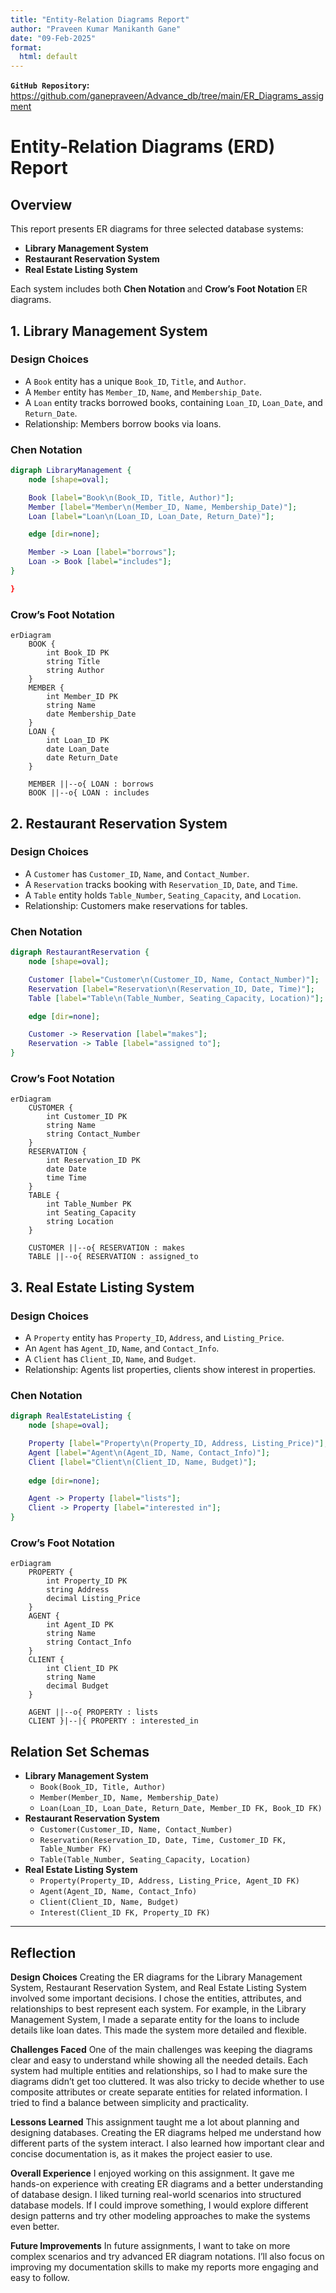 ---
title: "Entity-Relation Diagrams Report"
author: "Praveen Kumar Manikanth Gane"
date: "09-Feb-2025"
format:
  html: default
---

**`GitHub Repository`:** [https://github.com/ganepraveen/Advance_db/tree/main/ER_Diagrams_assigment](https://github.com/ganepraveen/Advance_db/tree/main/ER_Diagrams_assigment)

# **Entity-Relation Diagrams (ERD) Report**

## **Overview**
This report presents ER diagrams for three selected database systems: 

- **Library Management System**
- **Restaurant Reservation System**
- **Real Estate Listing System**

Each system includes both **Chen Notation ** and **Crow's Foot Notation ** ER diagrams. 

## **1. Library Management System**
### **Design Choices**
- A `Book` entity has a unique `Book_ID`, `Title`, and `Author`.
- A `Member` entity has `Member_ID`, `Name`, and `Membership_Date`.
- A `Loan` entity tracks borrowed books, containing `Loan_ID`, `Loan_Date`, and `Return_Date`.
- Relationship: Members borrow books via loans.

### **Chen Notation **
```{dot}
digraph LibraryManagement {
    node [shape=oval];

    Book [label="Book\n(Book_ID, Title, Author)"];
    Member [label="Member\n(Member_ID, Name, Membership_Date)"];
    Loan [label="Loan\n(Loan_ID, Loan_Date, Return_Date)"];

    edge [dir=none];

    Member -> Loan [label="borrows"];
    Loan -> Book [label="includes"];
}

}
```

### **Crow’s Foot Notation **
```{mermaid}
erDiagram
    BOOK {
        int Book_ID PK
        string Title
        string Author
    }
    MEMBER {
        int Member_ID PK
        string Name
        date Membership_Date
    }
    LOAN {
        int Loan_ID PK
        date Loan_Date
        date Return_Date
    }

    MEMBER ||--o{ LOAN : borrows
    BOOK ||--o{ LOAN : includes

```

## **2. Restaurant Reservation System**
### **Design Choices**
- A `Customer` has `Customer_ID`, `Name`, and `Contact_Number`.
- A `Reservation` tracks booking with `Reservation_ID`, `Date`, and `Time`.
- A `Table` entity holds `Table_Number`, `Seating_Capacity`, and `Location`.
- Relationship: Customers make reservations for tables.

### **Chen Notation **
```{dot}
digraph RestaurantReservation {
    node [shape=oval];

    Customer [label="Customer\n(Customer_ID, Name, Contact_Number)"];
    Reservation [label="Reservation\n(Reservation_ID, Date, Time)"];
    Table [label="Table\n(Table_Number, Seating_Capacity, Location)"];

    edge [dir=none];

    Customer -> Reservation [label="makes"];
    Reservation -> Table [label="assigned to"];
}
```

### **Crow’s Foot Notation **
```{mermaid}
erDiagram
    CUSTOMER {
        int Customer_ID PK
        string Name
        string Contact_Number
    }
    RESERVATION {
        int Reservation_ID PK
        date Date
        time Time
    }
    TABLE {
        int Table_Number PK
        int Seating_Capacity
        string Location
    }

    CUSTOMER ||--o{ RESERVATION : makes
    TABLE ||--o{ RESERVATION : assigned_to

```

## **3. Real Estate Listing System**
### **Design Choices**
- A `Property` entity has `Property_ID`, `Address`, and `Listing_Price`.
- An `Agent` has `Agent_ID`, `Name`, and `Contact_Info`.
- A `Client` has `Client_ID`, `Name`, and `Budget`.
- Relationship: Agents list properties, clients show interest in properties.

### **Chen Notation **
```{dot}
digraph RealEstateListing {
    node [shape=oval];

    Property [label="Property\n(Property_ID, Address, Listing_Price)"];
    Agent [label="Agent\n(Agent_ID, Name, Contact_Info)"];
    Client [label="Client\n(Client_ID, Name, Budget)"];
    
    edge [dir=none];

    Agent -> Property [label="lists"];
    Client -> Property [label="interested in"];
}

```

### **Crow’s Foot Notation **
```{mermaid}
erDiagram
    PROPERTY {
        int Property_ID PK
        string Address
        decimal Listing_Price
    }
    AGENT {
        int Agent_ID PK
        string Name
        string Contact_Info
    }
    CLIENT {
        int Client_ID PK
        string Name
        decimal Budget
    }

    AGENT ||--o{ PROPERTY : lists
    CLIENT }|--|{ PROPERTY : interested_in
```

## **Relation Set Schemas**
- **Library Management System**
  - `Book(Book_ID, Title, Author)`
  - `Member(Member_ID, Name, Membership_Date)`
  - `Loan(Loan_ID, Loan_Date, Return_Date, Member_ID FK, Book_ID FK)`
- **Restaurant Reservation System**
  - `Customer(Customer_ID, Name, Contact_Number)`
  - `Reservation(Reservation_ID, Date, Time, Customer_ID FK, Table_Number FK)`
  - `Table(Table_Number, Seating_Capacity, Location)`
- **Real Estate Listing System**
  - `Property(Property_ID, Address, Listing_Price, Agent_ID FK)`
  - `Agent(Agent_ID, Name, Contact_Info)`
  - `Client(Client_ID, Name, Budget)`
  - `Interest(Client_ID FK, Property_ID FK)`

---

## **Reflection**

**Design Choices**
Creating the ER diagrams for the Library Management System, Restaurant Reservation System, and Real Estate Listing System involved some important decisions. I chose the entities, attributes, and relationships to best represent each system. For example, in the Library Management System, I made a separate entity for the loans to include details like loan dates. This made the system more detailed and flexible.

**Challenges Faced**
One of the main challenges was keeping the diagrams clear and easy to understand while showing all the needed details. Each system had multiple entities and relationships, so I had to make sure the diagrams didn't get too cluttered. It was also tricky to decide whether to use composite attributes or create separate entities for related information. I tried to find a balance between simplicity and practicality.

**Lessons Learned**
This assignment taught me a lot about planning and designing databases. Creating the ER diagrams helped me understand how different parts of the system interact. I also learned how important clear and concise documentation is, as it makes the project easier to use.

**Overall Experience**
I enjoyed working on this assignment. It gave me hands-on experience with creating ER diagrams and a better understanding of database design. I liked turning real-world scenarios into structured database models. If I could improve something, I would explore different design patterns and try other modeling approaches to make the systems even better.

**Future Improvements**
In future assignments, I want to take on more complex scenarios and try advanced ER diagram notations. I'll also focus on improving my documentation skills to make my reports more engaging and easy to follow.